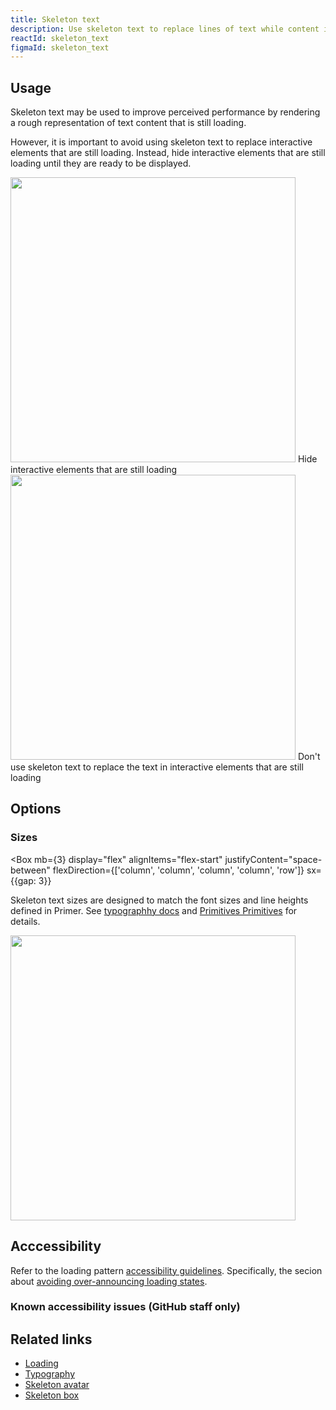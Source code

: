 ```yaml
---
title: Skeleton text
description: Use skeleton text to replace lines of text while content is in a loading state.
reactId: skeleton_text
figmaId: skeleton_text
---
```



<CustomVideoPlayer
  width="960"
  loop
  autoplay
  src="https://github.com/user-attachments/assets/ca994321-2080-42da-9b85-881cfd61f096"
/>

## Usage

Skeleton text may be used to improve perceived performance by rendering a rough representation of text content that is still loading.

However, it is important to avoid using skeleton text to replace interactive elements that are still loading. Instead, hide interactive elements that are still loading until they are ready to be displayed.

<DoDontContainer>
  <Do>
    <img
      src="https://github.com/primer/design/assets/2313998/cb52d978-fcb5-41b6-a541-3da0bff7b126"
      role="presentation"
      width="456"
    />
    <Caption>Hide interactive elements that are still loading</Caption>
  </Do>
  <Dont>
    <img
      src="https://github.com/primer/design/assets/2313998/5dd54439-9ca5-48e1-8068-859cccd7b882"
      role="presentation"
      width="456"
    />
    <Caption>Don't use skeleton text to replace the text in interactive elements that are still loading</Caption>
  </Dont>
</DoDontContainer>

## Options

### Sizes

<Box
  mb={3}
  display="flex"
  alignItems="flex-start"
  justifyContent="space-between"
  flexDirection={['column', 'column', 'column', 'column', 'row']}
  sx={{gap: 3}}
>

Skeleton text sizes are designed to match the font sizes and line heights defined in Primer. See [typographhy docs](/foundations/typography) and [Primitives Primitives](https://primer.style/primitives/storybook/?path=/story/typography-functional--display) for details.

<img
  src="https://github.com/primer/design/assets/2313998/39b5a0df-fdf3-4e12-9e01-a78d36e749a1"
  role="presentation"
  width="456"
/>

</Box>

## Acccessibility

Refer to the loading pattern [accessibility guidelines](/ui-patterns/loading#accessibility). Specifically, the secion about [avoiding over-announcing loading states](/ui-patterns/loading#avoiding-over-announcing-loading-states).

### Known accessibility issues (GitHub staff only)

<AccessibilityLink label="SkeletonText"/>

## Related links

- [Loading](/ui-patterns/loading)
- [Typography](/foundations/typography)
- [Skeleton avatar](/components/skeleton-avatar)
- [Skeleton box](/components/skeleton-box)
